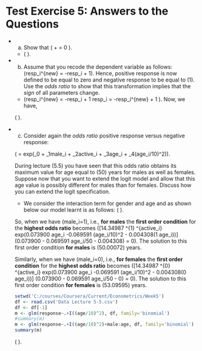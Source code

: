 Test Exercise 5: Answers to the Questions
========================================================

* (a) Show that \(\frac{\partial Pr[resp_i = 1]}{\partial age_i} + \frac{\partial Pr[resp_i = 0]}{\partial age_i} = 0 \).

  +  
  \(
       \begin{align*}
       Pr[resp_i = 1] + Pr[resp_i = 0] &= 1 \\
       \Rightarrow \frac{\partial}{\partial age_i} \left(Pr[resp_i = 1] + Pr[resp_i = 0]\right) &= \frac{\partial}{\partial age_i}(1) \\
       \Rightarrow \frac{\partial Pr[resp_i = 1]}{\partial age_i} + \frac{\partial Pr[resp_i = 0]}{\partial age_i} &= 0
       \end{align*}
  \).
       
   
* (b) Assume that you recode the dependent variable as follows: \(resp_i^{new} = -resp_i + 1\). 
      Hence, positive response is now defined to be equal to zero and negative response to be equal to \(1\). Use the *odds ratio* to show that this transformation implies that the *sign* of all parameters change.

  +  \(resp_i^{new} = -resp_i + 1 \Rightarrow resp_i = -resp_i^{new} + 1 \). Now, we have,
      
  \(
       \begin{align*}
        \frac{Pr[resp_i = 1]}{Pr[resp_i = 0]} &= exp(\beta_0+\beta_1male_i +\beta_2active_i +\beta_3age_i+\beta_4(age_i/10)^2) \\
        \Rightarrow \frac{Pr[-resp_i^{new} + 1 = 1]}{Pr[-resp_i^{new} + 1 = 0]} &= exp(\beta_0+\beta_1male_i +\beta_2active_i +\beta_3age_i+\beta_4(age_i/10)^2) \\
        \Rightarrow \frac{Pr[resp_i^{new} = 0]}{Pr[resp_i^{new} = 1]} &= exp(\beta_0+\beta_1male_i +\beta_2active_i +\beta_3age_i+\beta_4(age_i/10)^2) \\
        \Rightarrow \frac{Pr[resp_i^{new} = 1]}{Pr[resp_i^{new} = 0]} &= \frac{1}{exp(\beta_0+\beta_1male_i +\beta_2active_i +\beta_3age_i+\beta_4(age_i/10)^2)} \\
          &=exp(-(\beta_0+\beta_1male_i +\beta_2active_i +\beta_3age_i+\beta_4(age_i/10)^2))\\
          &=exp(-\beta_0-\beta_1male_i -\beta_2active_i -\beta_3age_i-\beta_4(age_i/10)^2))
      \end{align*}
  \).
  
* (c) Consider again the *odds ratio* positive response versus negative response: 

  \(\frac{Pr[resp_i = 1]}{Pr[resp_i = 0]} = exp(\beta_0 + \beta_1male_i + \beta_2active_i + \beta_3age_i + \beta_4(age_i/10)^2)\).

  During lecture \(5.5\) you have seen that this odds ratio obtains its maximum value for age equal to \(50\) years for males as well as females. Suppose   now that you want to extend the logit model and allow that this age value is possibly different for males than for females. Discuss how you can extend the logit specification.
  
  + We consider the interaction term for gender and age and as shown below our model learnt is as follows:
  \(
  \begin{align*}
    \frac{Pr[resp_i = 1]}{Pr[resp_i = 0]} = exp(\beta_0 + \beta_1male_i + \beta_2active_i + & \beta_3age_i + \beta_4(age_i/10)^2 + \beta_5(male_i \times age_i)) \\
    \approx exp(-2.663741  + 1.171787 male_i +  0.912235 active_i +  0.073900 age_i & -0.069591 (age_i/10)^2  - 0.004308(male_i \times age_i)) \\
    \approx 14.34987 \times 3.227755^{male_i} \times 2.489881^{active_i} \times  exp(0.073900 age_i &  -0.069591 (age_i/10)^2 - 0.004308(male_i \times age_i))
    \end{align*}
    \). 
    
  So, when we have \(male_i=1\), i.e., **for males** the **first order condition** for the **highest odds ratio** becomes \([14.34987 \times 3.227755^{1} \times 2.489881^{active_i} \times  exp(0.073900 age_i -0.069591 (age_i/10)^2 - 0.004308(1 \times age_i))] \times (0.073900 - 0.069591 \times age_i/50 - 0.004308) = 0\). The solution to this first order condition **for males** is \(50.00072\) years. 

  Similarly, when we have \(male_i=0\), i.e., **for females** the **first order condition** for the **highest odds ratio** becomes \([14.34987 \times 3.227755^{0} \times 2.489881^{active_i} \times  exp(0.073900 age_i -0.069591 (age_i/10)^2 - 0.004308(0 \times age_i))] \times (0.073900 - 0.069591 \times age_i/50 - 0) = 0\). The solution to this first order condition **for females** is \(53.09595\) years. 
  
  ```r
  setwd('C:/courses/Coursera/Current/Econometrics/Week5')
  df <- read.csv('Data Lecture 5-5.csv')
  df <- df[-1]
  m <- glm(response~.+I((age/10)^2), df, family='binomial')
  #summary(m)
  m <- glm(response~.+I((age/10)^2)+male:age, df, family='binomial')
  summary(m)
  ```
  
  
   \(
       \begin{align*}
       log \left(\frac{Pr[resp_i = 1]}{Pr[resp_i = 0]} \right) &= \beta_0+\beta_1male_i +\beta_2active_i +\beta_3age_i+\beta_4(age_i/10)^2 \\
       \Rightarrow log(Pr[resp_i = 1]) &= log(Pr[resp_i = 0]) + \beta_0+\beta_1male_i + \beta_2active_i + \beta_3age_i + \beta_4(age_i/10)^2 \\
       \Rightarrow \frac{1}{Pr[resp_i = 1]}\frac{\partial Pr[resp_i = 1]}{\partial age_i} &= \frac{1}{Pr[resp_i = 0]} \frac{\partial Pr[resp_i = 0]}{\partial age_i} + \beta_3 + \beta_4age_i/50 \\
       \Rightarrow \frac{\partial Pr[resp_i = 1]}{\partial age_i} &= \frac{Pr[resp_i = 1]}{Pr[resp_i = 0]}\left(\frac{\partial Pr[resp_i = 0]}{\partial age_i} + Pr[resp_i = 0](\beta_3 + \beta_4age_i/50) \right) \\
       \Rightarrow \frac{\partial Pr[resp_i = 1]}{\partial age_i} + \frac{\partial Pr[resp_i = 0]}{\partial age_i}&= \left(1+\frac{Pr[resp_i = 1]}{Pr[resp_i = 0]}\right)\frac{\partial Pr[resp_i = 0]}{\partial age_i} + Pr[resp_i = 1](\beta_3 + \beta_4age_i/50) \\
       \Rightarrow \frac{\partial Pr[resp_i = 0]}{\partial age_i} &+ Pr[resp_i = 1]Pr[resp_i = 0](\beta_3 + \beta_4age_i/50)=0
      \end{align*}
  \).